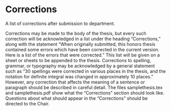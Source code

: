# Corrections {-}

A list of corrections after submission to department.

Corrections may be made to the body of the thesis, but every such correction will be acknowledged in a list under the heading “Corrections,” along with the statement “When originally submitted, this honors thesis contained some errors which have been corrected in the current version. Here is a list of the errors that were corrected.” This list will be given on a sheet or sheets to be appended to the thesis. Corrections to spelling, grammar, or typography may be acknowledged by a general statement such as “30 spellings were corrected in various places in the thesis, and the notation for definite integral was changed in approximately 10 places.” However, any correction that affects the meaning of a sentence or paragraph should be described in careful detail. The files samplethesis.tex and samplethesis.pdf show what the "Corrections" section should look like. Questions about what should appear in the “Corrections” should be directed to the Chair.

